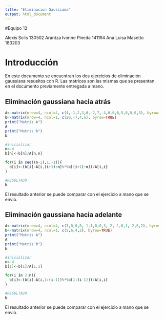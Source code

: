 ---
title: "Eliminacion Gaussiana"
output: html_document
---
#Equipo 12 

Alexis Solis 130502
Arantza Ivonne Pineda 141194
Ana Luisa Masetto 183203

# Introducción 

En este documento se encuentran los dos ejercicios de eliminación gaussiana resueltos con R. Las matrices son las mismas que se presentan en el documento previamente entregada a mano. 

## Eliminación gaussiana hacia atrás 

```{r}
A<-matrix(nrow=4, ncol=4, c(4,-1,2,3,0,-2,7,-4,0,0,6,5,0,0,0,3), byrow=TRUE)
b<-matrix(nrow=4, ncol=1, c(20,-7,4,6), byrow=TRUE)
print("Matriz A")
A
print("Matriz b")
b
```

```{r}
#inicializar
n<-4
b[n]<-b[n]/A[n,n]
```

```{r}
for(i in seq((n-1),1,-1)){
  b[i]<-(b[i]-A[i,(i+1):n]%*%b[(i+1):n])/A[i,i]
}
```

```{r}
#RESULTADO 
b
```

El resultado anterior se puede comparar con el ejercicio a mano que se envió. 


## Eliminación gaussiana hacia adelante 

```{r}
A<-matrix(nrow=4, ncol=4, c(3,0,0,0,-1,1,0,0,3,-2,-1,0,1,-2,6,2), byrow=TRUE)
b<-matrix(nrow=4, ncol=1, c(5,6,4,2), byrow=TRUE)
print("Matriz A")
A
print("Matriz b")
b
```

```{r}
#inicializar
n<-4
b[1]<-b[1]/A[1,1]
```

```{r}
for(i in 2:n){
  b[i]<-(b[i]-A[i,1:(i-1)]%*%b[1:(i-1)])/A[i,i]
}
```

```{r}
#RESULTADO 
b
```

El resultado anterior se puede comparar con el ejercicio a mano que se envió. 


